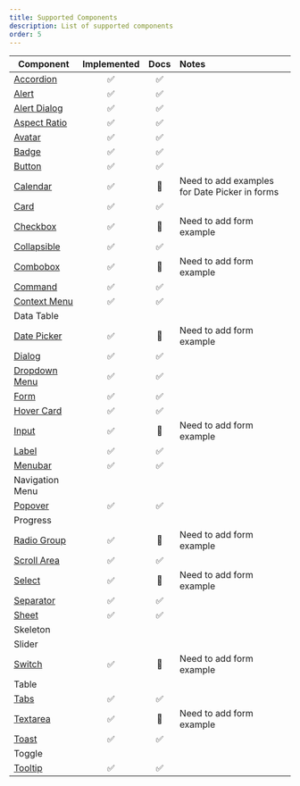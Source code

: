 ```yaml
---
title: Supported Components
description: List of supported components
order: 5
---
```


| Component                                       | Implemented | Docs | Notes                                         |
| ----------------------------------------------- | :---------: | :--: | :-------------------------------------------- |
| [Accordion](/docs/components/accordion)         |     ✅      |  ✅  |                                               |
| [Alert](/docs/components/alert)                 |     ✅      |  ✅  |                                               |
| [Alert Dialog](/docs/components/alert-dialog)   |     ✅      |  ✅  |                                               |
| [Aspect Ratio](/docs/components/aspect-ratio)   |     ✅      |  ✅  |                                               |
| [Avatar](/docs/components/avatar)               |     ✅      |  ✅  |                                               |
| [Badge](/docs/components/badge)                 |     ✅      |  ✅  |                                               |
| [Button](/docs/components/button)               |     ✅      |  ✅  |                                               |
| [Calendar](/docs/components/calendar)           |     ✅      |  🚧  | Need to add examples for Date Picker in forms |
| [Card](/docs/components/card)                   |     ✅      |  ✅  |                                               |
| [Checkbox](/docs/components/checkbox)           |     ✅      |  🚧  | Need to add form example                      |
| [Collapsible](/docs/components/collapsible)     |     ✅      |  ✅  |                                               |
| [Combobox](/docs/components/combobox)           |     ✅      |  🚧  | Need to add form example                      |
| [Command](/docs/components/command)             |     ✅      |  ✅  |                                               |
| [Context Menu](/docs/components/context-menu)   |     ✅      |  ✅  |                                               |
| Data Table                                      |             |      |                                               |
| [Date Picker](/docs/components/date-picker)     |     ✅      |  🚧  | Need to add form example                      |
| [Dialog](/docs/components/dialog)               |     ✅      |  ✅  |                                               |
| [Dropdown Menu](/docs/components/dropdown-menu) |     ✅      |  ✅  |                                               |
| [Form](/docs/components/form)                   |     ✅      |  ✅  |                                               |
| [Hover Card](/docs/components/hover-card)       |     ✅      |  ✅  |                                               |
| [Input](/docs/components/input)                 |     ✅      |  🚧  | Need to add form example                      |
| [Label](/docs/components/label)                 |     ✅      |  ✅  |                                               |
| [Menubar](/docs/components/menubar)             |     ✅      |  ✅  |                                               |
| Navigation Menu                                 |             |      |                                               |
| [Popover](/docs/components/popover)             |     ✅      |  ✅  |                                               |
| Progress                                        |             |      |                                               |
| [Radio Group](/docs/components/radio-group)     |     ✅      |  🚧  | Need to add form example                      |
| [Scroll Area](/docs/components/scroll-area)     |     ✅      |  ✅  |                                               |
| [Select](/docs/components/select)               |     ✅      |  🚧  | Need to add form example                      |
| [Separator](/docs/components/separator)         |     ✅      |  ✅  |                                               |
| [Sheet](/docs/components/sheet)                 |     ✅      |  ✅  |
| Skeleton                                        |             |      |                                               |
| Slider                                          |             |      |                                               |
| [Switch](/docs/components/switch)               |     ✅      |  🚧  | Need to add form example                      |
| Table                                           |             |      |                                               |
| [Tabs](/docs/components/tabs)                   |     ✅      |  ✅  |                                               |
| [Textarea](/docs/components/textarea)           |     ✅      |  🚧  | Need to add form example                      |
| [Toast](/docs/components/toast)                 |     ✅      |  ✅  |                                               |
| Toggle                                          |             |      |                                               |
| [Tooltip](/docs/components/tooltip)             |     ✅      |  ✅  |                                               |
